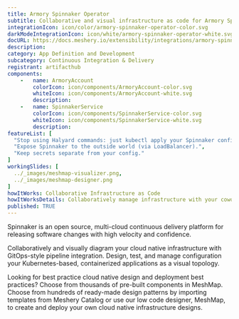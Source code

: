 ```yaml
---
title: Armory Spinnaker Operator
subtitle: Collaborative and visual infrastructure as code for Armory Spinnaker Operator
integrationIcon: icon/color/armory-spinnaker-operator-color.svg
darkModeIntegrationIcon: icon/white/armory-spinnaker-operator-white.svg
docURL: https://docs.meshery.io/extensibility/integrations/armory-spinnaker-operator
description: 
category: App Definition and Development
subcategory: Continuous Integration & Delivery
registrant: artifacthub
components: 
	-	name: ArmoryAccount
		colorIcon: icon/components/ArmoryAccount-color.svg
		whiteIcon: icon/components/ArmoryAccount-white.svg
		description: 
	-	name: SpinnakerService
		colorIcon: icon/components/SpinnakerService-color.svg
		whiteIcon: icon/components/SpinnakerService-white.svg
		description: 
featureList: [
  "Stop using Halyard commands: just kubectl apply your Spinnaker configuration.",
  "Expose Spinnaker to the outside world (via LoadBalancer).",
  "Keep secrets separate from your config."
]
workingSlides: [
  ../_images/meshmap-visualizer.png,
  ../_images/meshmap-designer.png
]
howItWorks: Collaborative Infrastructure as Code
howItWorksDetails: Collaboratively manage infrastructure with your coworkers synchronously sharing the same designs.
published: TRUE
---
```

<p>
Spinnaker is an open source, multi-cloud continuous delivery platform for releasing software changes with high velocity and confidence.
</p>
<p>
    Collaboratively and visually diagram your cloud native infrastructure with GitOps-style pipeline integration. Design, test, and manage configuration your Kubernetes-based, containerized applications as a visual topology.
</p>
<p>
    Looking for best practice cloud native design and deployment best practices? Choose from thousands of pre-built components in MeshMap. Choose from hundreds of ready-made design patterns by importing templates from Meshery Catalog or use our low code designer, MeshMap, to create and deploy your own cloud native infrastructure designs.
</p>
